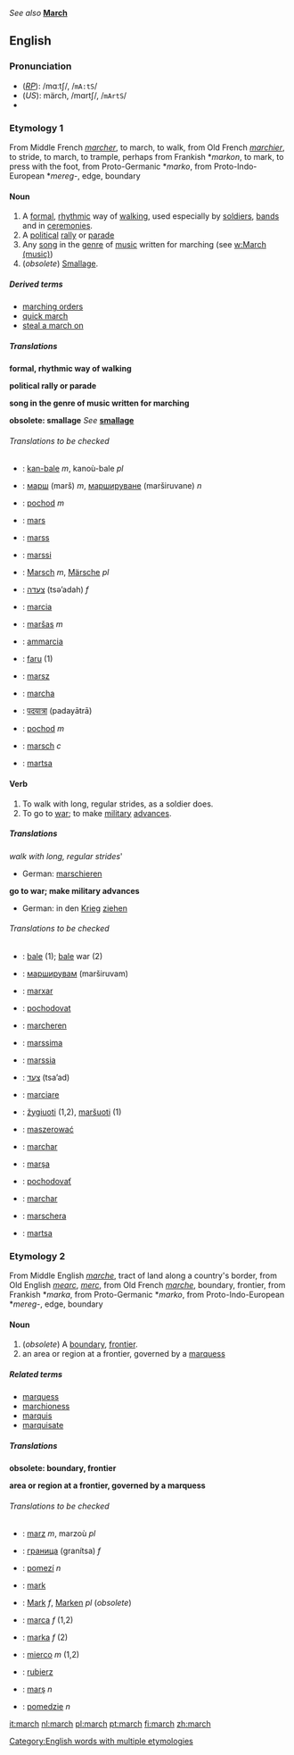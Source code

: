 ''See also'' '''[[March]]'''

==English==
===Pronunciation===
*(''[[RP]]''): /mɑːtʃ/, /<tt>mA:tS</tt>/
*(''US''): märch, /mɑrtʃ/, /<tt>mArtS</tt>/
*{{audio|en-us-March.ogg|Audio (US)}}

===Etymology 1===
From Middle French ''[[marcher]]'', to march, to walk, from Old French ''[[marchier]]'',  to stride, to march, to trample, perhaps from Frankish *''markon'', to mark, to press with the foot, from Proto-Germanic *''marko'', from Proto-Indo-European *''mereg-'', edge, boundary

====Noun====
{{en-noun-reg-es}}

#A [[formal]], [[rhythmic]] way of [[walk]]ing, used especially by [[soldier]]s, [[band]]s and in [[ceremony|ceremonies]].
#A [[political]] [[rally]] or [[parade]]
#Any [[song]] in the [[genre]] of [[music]] written for marching (see [[w:March (music)]])
#(''obsolete'') [[smallage|Smallage]].

=====Derived terms=====
*[[marching orders]]
*[[quick march]]
*[[steal a march on]]

=====Translations=====

'''formal, rhythmic way of walking'''
{{top}}
{{mid}}
{{bottom}}

'''political rally or parade'''
{{top}}
{{mid}}
{{bottom}}

'''song in the genre of music written for marching'''
{{top}}
{{mid}}
{{bottom}}

'''obsolete: smallage'''
''See'' '''[[smallage]]'''

======Translations to be checked======
<!--Remove this section once all of the translations below have been moved into the tables above.-->
{{checktrans}}
*{{ttbc|Breton}}: [[kan-bale]] ''m'', kanoù-bale ''pl''
*{{ttbc|Bulgarian}}: [[марш]] (marš) ''m'', [[маршируване]] (marširuvane) ''n''
*{{ttbc|Czech}}: [[pochod]] ''m''
*{{ttbc|Dutch}}: [[mars#Dutch|mars]]
*{{ttbc|Estonian}}: [[marss]]
*{{ttbc|Finnish}}: [[marssi]]
*{{ttbc|German}}: [[Marsch]] ''m'', [[Märsche]] ''pl''
*{{ttbc|Hebrew}}: [[צעדה]] (tsə’adah) ''f''
*{{ttbc|Italian}}: [[marcia]] {{f}}
*{{ttbc|Lithuanian}}: [[maršas]] ''m''
*{{ttbc|Neapolitan}}: [[ammarcia]] {{f}}
*{{ttbc|Old English}}: [[faru]] (1)
*{{ttbc|Polish}}: [[marsz]]
*{{ttbc|Portuguese}}: [[marcha]]
*{{ttbc|Sanskrit}}: [[पदयात्रा]] (padayātrā)
*{{ttbc|Slovak}}: [[pochod]] ''m''
*{{ttbc|Swedish}}: [[marsch]] ''c''
*{{ttbc|Tagalog}}: [[martsa]]

====Verb====
{{en-infl-reg-sibilant|march||}}

#To walk with long, regular strides, as a soldier does.
#To go to [[war]]; to make [[military]] [[advance]]s.

=====Translations=====

''walk with long, regular strides'''
{{top}}
*German: [[marschieren]]
{{mid}}
{{bottom}}

'''go to war; make military advances'''
{{top}}
*German: in den [[Krieg]] [[ziehen]]
{{mid}}
{{bottom}}

======Translations to be checked======
<!--Remove this section once all of the translations below have been moved into the tables above.-->
{{checktrans}}
*{{ttbc|Breton}}: [[bale]] (1); [[bale]] war (2)
*{{ttbc|Bulgarian}}: [[марширувам]] (marširuvam)
*{{ttbc|Catalan}}: [[marxar]]
*{{ttbc|Czech}}: [[pochodovat]]
*{{ttbc|Dutch}}: [[marcheren]]
*{{ttbc|Estonian}}: [[marssima]]
*{{ttbc|Finnish}}: [[marssia]]
*{{ttbc|Hebrew}}: [[צעד]] (tsa’ad)
*{{ttbc|Italian}}: [[marciare]]
*{{ttbc|Lithuanian}}: [[žygiuoti]] (1,2), [[maršuoti]] (1)
*{{ttbc|Polish}}: [[maszerować]]
*{{ttbc|Portuguese}}: [[marchar]]
*{{ttbc|Romanian}}: [[marşa]]
*{{ttbc|Slovak}}: [[pochodovať]]
*{{ttbc|Spanish}}: [[marchar]]
*{{ttbc|Swedish}}: [[marschera]]
*{{ttbc|Tagalog}}: [[martsa]]

===Etymology 2===
From Middle English ''[[marche]]'', tract of land along a country's border, from Old English ''[[mearc]]'', ''[[merc]]'', from Old French ''[[marche]]'', boundary, frontier, from Frankish *''marka'', from Proto-Germanic *''marko'', from Proto-Indo-European *''mereg-'', edge, boundary

====Noun====
{{en-noun-reg-es}}

#(''obsolete'') A [[boundary]], [[frontier]].
# an area or region at a frontier, governed by a [[marquess]]

=====Related terms=====
*[[marquess]]
*[[marchioness]]
*[[marquis]]
*[[marquisate]]

=====Translations=====

'''obsolete: boundary, frontier'''
{{top}}
{{mid}}
{{bottom}}

'''area or region at a frontier, governed by a marquess'''
{{top}}
{{mid}}
{{bottom}}

======Translations to be checked======
<!--Remove this section once all of the translations below have been moved into the tables above.-->
{{checktrans}}
*{{ttbc|Breton}}: [[marz]] ''m'', marzoù ''pl''
*{{ttbc|Bulgarian}}: [[граница]] (granítsa) ''f''
*{{ttbc|Czech}}: [[pomezí]] ''n''
*{{ttbc|Estonian}}: [[mark]]
*{{ttbc|German}}: [[Mark]] ''f'', [[Marken]] ''pl'' (''obsolete'')
*{{ttbc|Italian}}: [[marca]] ''f'' (1,2)
*{{ttbc|Lithuanian}}: [[marka]] ''f'' (2)
*{{ttbc|Neapolitan}}: [[mierco]] ''m'' (1,2)
*{{ttbc|Polish}}: [[rubierz]]
*{{ttbc|Romanian}}: [[marş]] ''n''
*{{ttbc|Slovak}}: [[pomedzie]] ''n''

[[Category:English words with multiple etymologies]]

{{rfc}}

[[it:march]]
[[nl:march]]
[[pl:march]]
[[pt:march]]
[[fi:march]]
[[zh:march]]
